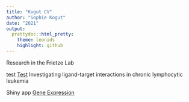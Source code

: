 ```yaml
---
title: "Kogut CV"
author: "Sophie Kogut"
date: "2021"
output: 
  prettydoc::html_pretty:
    theme: leonids
    highlight: github
---
```

Research in the Frietze Lab

test
[Test](test.html)
Investigating ligand-target interactions in chronic lymphocytic leukemia

Shiny app
[Gene Expression](http://galaxy.med.uvm.edu:3838/sophiakogut/)


